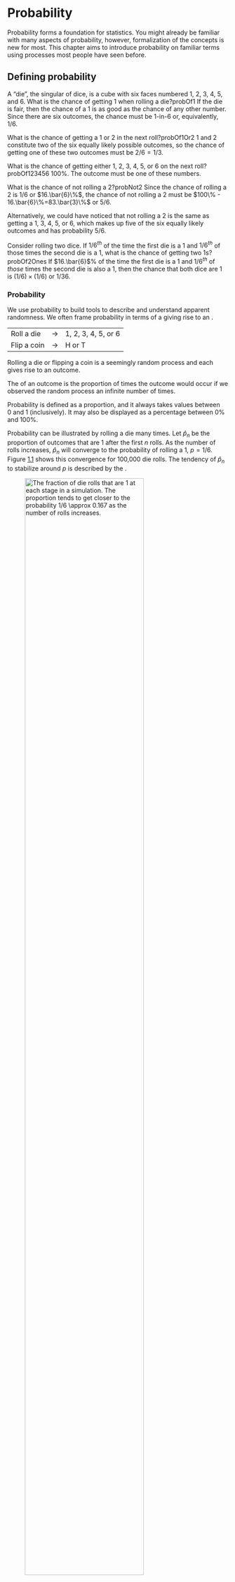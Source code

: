 Probability
===========

Probability forms a foundation for statistics. You might already be
familiar with many aspects of probability, however, formalization of the
concepts is new for most. This chapter aims to introduce probability on
familiar terms using processes most people have seen before.

Defining probability {#basicsOfProbability}
--------------------

A "die", the singular of dice, is a cube with six faces numbered 1, 2,
3, 4, 5, and 6. What is the chance of getting 1 when rolling a
die?[probOf1]{#probOf1 label="probOf1"} If the die is fair, then the
chance of a 1 is as good as the chance of any other number. Since there
are six outcomes, the chance must be 1-in-6 or, equivalently, $1/6$.

What is the chance of getting a 1 or 2 in the next
roll?[probOf1Or2]{#probOf1Or2 label="probOf1Or2"} 1 and 2 constitute
two of the six equally likely possible outcomes, so the chance of
getting one of these two outcomes must be $2/6 = 1/3$.

What is the chance of getting either 1, 2, 3, 4, 5, or 6 on the next
roll?[probOf123456]{#probOf123456 label="probOf123456"} 100%. The
outcome must be one of these numbers.

What is the chance of not rolling a 2?[probNot2]{#probNot2
label="probNot2"} Since the chance of rolling a 2 is $1/6$ or
$16.\bar{6}\%$, the chance of not rolling a 2 must be
$100\% - 16.\bar{6}\%=83.\bar{3}\%$ or $5/6$.

Alternatively, we could have noticed that not rolling a 2 is the same as
getting a 1, 3, 4, 5, or 6, which makes up five of the six equally
likely outcomes and has probability $5/6$.

Consider rolling two dice. If $1/6^{th}$ of the time the first die is a
1 and $1/6^{th}$ of those times the second die is a 1, what is the
chance of getting two 1s?[probOf2Ones]{#probOf2Ones
label="probOf2Ones"} If $16.\bar{6}$% of the time the first die is a 1
and $1/6^{th}$ of *those* times the second die is also a 1, then the
chance that both dice are 1 is $(1/6)\times (1/6)$ or $1/36$.

### Probability

We use probability to build tools to describe and understand apparent
randomness. We often frame probability in terms of a giving rise to an .

  ------------- --------------- ---------------------
  Roll a die    $\rightarrow$   1, 2, 3, 4, 5, or 6
  Flip a coin   $\rightarrow$   H or T
  ------------- --------------- ---------------------

Rolling a die or flipping a coin is a seemingly random process and each
gives rise to an outcome.

The of an outcome is the proportion of times the outcome would occur if
we observed the random process an infinite number of times.

Probability is defined as a proportion, and it always takes values
between 0 and 1 (inclusively). It may also be displayed as a percentage
between 0% and 100%.

Probability can be illustrated by rolling a die many times. Let
$\hat{p}_n$ be the proportion of outcomes that are 1 after the first $n$
rolls. As the number of rolls increases, $\hat{p}_n$ will converge to
the probability of rolling a 1, $p = 1/6$.
Figure [1.1](#dieProp){reference-type="ref" reference="dieProp"} shows
this convergence for 100,000 die rolls. The tendency of $\hat{p}_n$ to
stabilize around $p$ is described by the .

![The fraction of die rolls that are 1 at each stage in a simulation.
The proportion tends to get closer to the probability
$1/6 \approx 0.167$ as the number of rolls
increases.[]{label="dieProp"}](appendix-probability/figures/dieProp/dieProp){#dieProp
width="80%"}

As more observations are collected, the proportion $\hat{p}_n$ of
occurrences with a particular outcome converges to the probability $p$
of that outcome.

Occasionally the proportion will veer off from the probability and
appear to defy the Law of Large Numbers, as $\hat{p}_n$ does many times
in Figure [1.1](#dieProp){reference-type="ref" reference="dieProp"}.
However, these deviations become smaller as the number of rolls
increases.

Above we write $p$ as the probability of rolling a 1. We can also write
this probability as $$\begin{aligned}
P(\text{rolling a 1})\end{aligned}$$ As we become more comfortable with
this notation, we will abbreviate it further. For instance, if it is
clear that the process is "rolling a die", we could abbreviate
$P($rolling a 1$)$ as $P($1$)$.

[randomProcessExercise]{#randomProcessExercise
label="randomProcessExercise"} Random processes include rolling a die
and flipping a coin. (a) Think of another random process. (b) Describe
all the possible outcomes of that process. For instance, rolling a die
is a random process with potential outcomes 1, 2, \..., 6.[^1]

What we think of as random processes are not necessarily random, but
they may just be too difficult to understand exactly. The fourth example
in the footnote solution to Guided
Practice [randomProcessExercise](#randomProcessExercise){reference-type="ref"
reference="randomProcessExercise"} suggests a roommate's behavior is a
random process. However, even if a roommate's behavior is not truly
random, modeling her behavior as a random process can still be useful.

It can be helpful to model a process as random even if it is not truly
random.

### Disjoint or mutually exclusive outcomes

Two outcomes are called or if they cannot both happen. For instance, if
we roll a die, the outcomes 1 and 2 are disjoint since they cannot both
occur. On the other hand, the outcomes 1 and "rolling an odd number" are
not disjoint since both occur if the outcome of the roll is a 1. The
terms *disjoint* and *mutually exclusive* are equivalent and
interchangeable.

Calculating the probability of disjoint outcomes is easy. When rolling a
die, the outcomes 1 and 2 are disjoint, and we compute the probability
that one of these outcomes will occur by adding their separate
probabilities: $$\begin{aligned}
P(\text{1 or 2}) = P(\text{1})+P(\text{2}) = 1/6 + 1/6 = 1/3\end{aligned}$$
What about the probability of rolling a 1, 2, 3, 4, 5, or 6? Here again,
all of the outcomes are disjoint so we add the probabilities:
$$\begin{aligned}
&&P(\text{1 or 2 or 3 or 4 or 5 or 6}) \\
    &&\quad= P(\text{1})+P(\text{2})+P(\text{3})+P(\text{4})+P(\text{5})+P(\text{6}) \\
    &&\quad= 1/6 + 1/6 + 1/6 + 1/6 + 1/6 + 1/6 = 1.\end{aligned}$$ The
guarantees the accuracy of this approach when the outcomes are disjoint.

If $A_1$ and $A_2$ represent two disjoint outcomes, then the probability
that one of them occurs is given by $$\begin{aligned}
P(A_1\text{ or } A_2) = P(A_1) + P(A_2)\end{aligned}$$ If there are many
disjoint outcomes $A_1$, \..., $A_k$, then the probability that one of
these outcomes will occur is $$\begin{aligned}
P(A_1) + P(A_2) + \cdots + P(A_k)\end{aligned}$$

We are interested in the probability of rolling a 1, 4, or 5. (a)
Explain why the outcomes 1, 4, and 5 are disjoint. (b) Apply the
Addition Rule for disjoint outcomes to determine $P($1 or 4 or 5$)$.[^2]

In the data set in
Chapter [introductionToData](#introductionToData){reference-type="ref"
reference="introductionToData"}, the variable described whether no
number (labeled none), only one or more small numbers (small), or
whether at least one big number appeared in an email (big). Of the 3,921
emails, 549 had no numbers, 2,827 had only one or more small numbers,
and 545 had at least one big number. (a) Are the outcomes none, small,
and big disjoint? (b) Determine the proportion of emails with value
small and big separately. (c) Use the Addition Rule for disjoint
outcomes to compute the probability a randomly selected email from the
data set has a number in it, small or big.[^3]

Statisticians rarely work with individual outcomes and instead consider
or of outcomes. Let $A$ represent the event where a die roll results in
1 or 2 and $B$ represent the event that the die roll is a 4 or a 6. We
write $A$ as the set of outcomes $\{$1, 2$\}$ and $B=\{$4, 6$\}$. These
sets are commonly called . Because $A$ and $B$ have no elements in
common, they are disjoint events. $A$ and $B$ are represented in
Figure [1.2](#disjointSets){reference-type="ref"
reference="disjointSets"}.

![Three events, $A$, $B$, and $D$, consist of outcomes from rolling a
die. $A$ and $B$ are disjoint since they do not have any outcomes in
common.[]{label="disjointSets"}](appendix-probability/figures/disjointSets/disjointSets){#disjointSets
height="0.7in"}

The Addition Rule applies to both disjoint outcomes and disjoint events.
The probability that one of the disjoint events $A$ or $B$ occurs is the
sum of the separate probabilities: $$\begin{aligned}
P(A\text{ or }B) = P(A) + P(B) = 1/3 + 1/3 = 2/3\end{aligned}$$

\(a\) Verify the probability of event $A$, $P(A)$, is $1/3$ using the
Addition Rule. (b) Do the same for event $B$.[^4]

[exerExaminingDisjointSetsABD]{#exerExaminingDisjointSetsABD
label="exerExaminingDisjointSetsABD"} (a) Using
Figure [1.2](#disjointSets){reference-type="ref"
reference="disjointSets"} as a reference, what outcomes are represented
by event $D$? (b) Are events $B$ and $D$ disjoint? (c) Are events $A$
and $D$ disjoint?[^5]

In Guided
Practice [exerExaminingDisjointSetsABD](#exerExaminingDisjointSetsABD){reference-type="ref"
reference="exerExaminingDisjointSetsABD"}, you confirmed $B$ and $D$
from Figure [1.2](#disjointSets){reference-type="ref"
reference="disjointSets"} are disjoint. Compute the probability that
either event $B$ or event $D$ occurs.[^6]

### Probabilities when events are not disjoint

Let's consider calculations for two events that are not disjoint in the
context of a , represented in
Table [deckOfCards](#deckOfCards){reference-type="ref"
reference="deckOfCards"}. If you are unfamiliar with the cards in a
regular deck, please see the footnote.[^7]

  ----------------- ----------------- ----------------- ----------------- ----------------- ----------------- ----------------- ----------------- ------------------ ----------------- ----------------- ----------------- -----------------
  2$\clubsuit$      3$\clubsuit$      4$\clubsuit$      5$\clubsuit$      6$\clubsuit$      7$\clubsuit$      8$\clubsuit$      9$\clubsuit$      10$\clubsuit$      J$\clubsuit$      Q$\clubsuit$      K$\clubsuit$      A$\clubsuit$
  2$\diamondsuit$   3$\diamondsuit$   4$\diamondsuit$   5$\diamondsuit$   6$\diamondsuit$   7$\diamondsuit$   8$\diamondsuit$   9$\diamondsuit$   10$\diamondsuit$   J$\diamondsuit$   Q$\diamondsuit$   K$\diamondsuit$   A$\diamondsuit$
  2$\heartsuit$     3$\heartsuit$     4$\heartsuit$     5$\heartsuit$     6$\heartsuit$     7$\heartsuit$     8$\heartsuit$     9$\heartsuit$     10$\heartsuit$     J$\heartsuit$     Q$\heartsuit$     K$\heartsuit$     A$\heartsuit$
  2$\spadesuit$     3$\spadesuit$     4$\spadesuit$     5$\spadesuit$     6$\spadesuit$     7$\spadesuit$     8$\spadesuit$     9$\spadesuit$     10$\spadesuit$     J$\spadesuit$     Q$\spadesuit$     K$\spadesuit$     A$\spadesuit$
  ----------------- ----------------- ----------------- ----------------- ----------------- ----------------- ----------------- ----------------- ------------------ ----------------- ----------------- ----------------- -----------------

  : Representations of the 52 unique cards in a
  deck.[]{label="deckOfCards"}

\(a\) What is the probability that a randomly selected card is a
diamond? (b) What is the probability that a randomly selected card is a
face card?[^8]

are useful when outcomes can be categorized as "in" or "out" for two or
three variables, attributes, or random processes. The Venn diagram in
Figure [1.3](#venn){reference-type="ref" reference="venn"} uses a circle
to represent diamonds and another to represent face cards. If a card is
both a diamond and a face card, it falls into the intersection of the
circles. If it is a diamond but not a face card, it will be in part of
the left circle that is not in the right circle (and so on). The total
number of cards that are diamonds is given by the total number of cards
in the diamonds circle: $10+3=13$. The probabilities are also shown
(e.g. $10/52 = 0.1923$).

![A Venn diagram for diamonds and face
cards.[]{label="venn"}](appendix-probability/figures/venn/venn){#venn
height="1.4in"}

Using the Venn diagram, verify $P($face card$) = 12/52=3/13$.[^9]

Let $A$ represent the event that a randomly selected card is a diamond
and $B$ represent the event that it is a face card. How do we compute
$P(A$ or $B)$? Events $A$ and $B$ are not disjoint -- the cards
$J\diamondsuit$, $Q\diamondsuit$, and $K\diamondsuit$ fall into both
categories -- so we cannot use the Addition Rule for disjoint events.
Instead we use the Venn diagram. We start by adding the probabilities of
the two events: $$\begin{aligned}
P(A) + P(B) = P({\color{redcards}\diamondsuit}) + P(\text{face card}) = 12/52 + 13/52
\label{overCountFaceDiamond}\end{aligned}$$ However, the three cards
that are in both events were counted twice, once in each probability. We
must correct this double counting: $$\begin{aligned}
P(A\text{ or } B) &=&P(\text{face card or }{\color{redcards}\diamondsuit})  \notag \\
 &=& P(\text{face card}) + P({\color{redcards}\diamondsuit}) - P(\text{face card and }{\color{redcards}\diamondsuit}) \label{diamondFace} \\
 &=& 12/52 + 13/52 - 3/52 \notag \\
 &=& 22/52 = 11/26 \notag\end{aligned}$$
Equation ([diamondFace](#diamondFace){reference-type="ref"
reference="diamondFace"}) is an example of the .

If $A$ and $B$ are any two events, disjoint or not, then the probability
that at least one of them will occur is $$\begin{aligned}
P(A\text{ or }B) = P(A) + P(B) - P(A\text{ and }B)
\label{generalAdditionRule}\end{aligned}$$ where $P(A$ and $B)$ is the
probability that both events occur.

When we write "or" in statistics, we mean "and/or" unless we explicitly
state otherwise. Thus, $A$ or $B$ occurs means $A$, $B$, or both $A$ and
$B$ occur.

\(a\) If $A$ and $B$ are disjoint, describe why this implies $P(A$ and
$B) = 0$. (b) Using part (a), verify that the General Addition Rule
simplifies to the simpler Addition Rule for disjoint events if $A$ and
$B$ are disjoint.[^10]

[emailSpamNumberVennExer]{#emailSpamNumberVennExer
label="emailSpamNumberVennExer"} In the data set with 3,921 emails, 367
were spam, 2,827 contained some small numbers but no big numbers, and
168 had both characteristics. Create a Venn diagram for this setup.[^11]

\(a\) Use your Venn diagram from Guided
Practice [emailSpamNumberVennExer](#emailSpamNumberVennExer){reference-type="ref"
reference="emailSpamNumberVennExer"} to determine the probability a
randomly drawn email from the data set is spam and had small numbers
(but not big numbers). (b) What is the probability that the email had
either of these attributes?[^12]

### Probability distributions

A is a table of all disjoint outcomes and their associated
probabilities. Table [diceProb](#diceProb){reference-type="ref"
reference="diceProb"} shows the probability distribution for the sum of
two dice.

  ------------- ---------------- ---------------- ---------------- ---------------- ---------------- ---------------- ---------------- ---------------- ---------------- ---------------- ----------------
                                                                                                                                                                                          
  Dice sum             2                3                4                5                6                7                8                9                10               11               12
  Probability    $\frac{1}{36}$   $\frac{2}{36}$   $\frac{3}{36}$   $\frac{4}{36}$   $\frac{5}{36}$   $\frac{6}{36}$   $\frac{5}{36}$   $\frac{4}{36}$   $\frac{3}{36}$   $\frac{2}{36}$   $\frac{1}{36}$
  ------------- ---------------- ---------------- ---------------- ---------------- ---------------- ---------------- ---------------- ---------------- ---------------- ---------------- ----------------

  : Probability distribution for the sum of two
  dice.[]{label="diceProb"}

A probability distribution is a list of the possible outcomes with
corresponding probabilities that satisfies three rules:

1.  The outcomes listed must be disjoint.

2.  Each probability must be between 0 and 1.

3.  The probabilities must total 1.

[usHouseholdIncomeDistsExercise]{#usHouseholdIncomeDistsExercise
label="usHouseholdIncomeDistsExercise"}
Table [usHouseholdIncomeDists](#usHouseholdIncomeDists){reference-type="ref"
reference="usHouseholdIncomeDists"} suggests three distributions for
household income in the United States. Only one is correct. Which one
must it be? What is wrong with the other two?[^13]

    Income range (\$1000s)   0-25   25-50   50-100   100+
  ------------------------ ------ ------- -------- ------
                     \(a\)   0.18    0.39     0.33   0.16
                     \(b\)   0.38   -0.27     0.52   0.37
                     \(c\)   0.28    0.27     0.29   0.16

  : Proposed distributions of US household incomes (Guided
  Practice [usHouseholdIncomeDistsExercise](#usHouseholdIncomeDistsExercise){reference-type="ref"
  reference="usHouseholdIncomeDistsExercise"}).[]{label="usHouseholdIncomeDists"}

Chapter [introductionToData](#introductionToData){reference-type="ref"
reference="introductionToData"} emphasized the importance of plotting
data to provide quick summaries. Probability distributions can also be
summarized in a bar plot. For instance, the distribution of US household
incomes is shown in
Figure [1.4](#usHouseholdIncomeDistBar){reference-type="ref"
reference="usHouseholdIncomeDistBar"} as a bar plot.[^14] The
probability distribution for the sum of two dice is shown in
Table [diceProb](#diceProb){reference-type="ref"
reference="diceProb"} and plotted in
Figure [1.5](#diceSumDist){reference-type="ref"
reference="diceSumDist"}.

![The probability distribution of US household
income.[]{label="usHouseholdIncomeDistBar"}](appendix-probability/figures/usHouseholdIncomeDistBar/usHouseholdIncomeDistBar){#usHouseholdIncomeDistBar
width="68%"}

![The probability distribution of the sum of two
dice.[]{label="diceSumDist"}](appendix-probability/figures/diceSumDist/diceSumDist){#diceSumDist
width="73%"}

In these bar plots, the bar heights represent the probabilities of
outcomes. If the outcomes are numerical and discrete, it is usually
(visually) convenient to make a bar plot that resembles a histogram, as
in the case of the sum of two dice. Another example of plotting the bars
at their respective locations is shown in
Figure [1.11](#bookCostDist){reference-type="ref"
reference="bookCostDist"} on page .

### Complement of an event

Rolling a die produces a value in the set $\{$1, 2, 3, 4, 5, 6$\}$. This
set of all possible outcomes is called the ($S$) for rolling a die. We
often use the sample space to examine the scenario where an event does
not occur.

Let $D=\{$2, 3$\}$ represent the event that the outcome of a die roll is
2 or 3. Then the of $D$ represents all outcomes in our sample space that
are not in $D$, which is denoted by $D^c = \{$1, 4, 5, 6$\}$. That is,
$D^c$ is the set of all possible outcomes not already included in $D$.
Figure [1.6](#complementOfD){reference-type="ref"
reference="complementOfD"} shows the relationship between $D$, $D^c$,
and the sample space $S$.

![Event $D=\{$2, 3$\}$ and its complement, $D^c = \{$1, 4, 5, 6$\}$.
$S$ represents the sample space, which is the set of all possible
events.[]{label="complementOfD"}](appendix-probability/figures/complementOfD/complementOfD){#complementOfD
width="40%"}

\(a\) Compute $P(D^c) = P($rolling a 1, 4, 5, or 6$)$. (b) What is
$P(D) + P(D^c)$?[^15]

Events $A=\{$1, 2$\}$ and $B=\{$4, 6$\}$ are shown in
Figure [1.2](#disjointSets){reference-type="ref"
reference="disjointSets"} on page . (a) Write out what $A^c$ and $B^c$
represent. (b) Compute $P(A^c)$ and $P(B^c)$. (c) Compute $P(A)+P(A^c)$
and $P(B)+P(B^c)$.[^16]

A complement of an event $A$ is constructed to have two very important
properties: (i) every possible outcome not in $A$ is in $A^c$, and (ii)
$A$ and $A^c$ are disjoint. Property (i) implies $$\begin{aligned}
P(A\text{ or }A^c) = 1
\label{complementSumTo1}\end{aligned}$$ That is, if the outcome is not
in $A$, it must be represented in $A^c$. We use the Addition Rule for
disjoint events to apply Property (ii): $$\begin{aligned}
P(A\text{ or }A^c) = P(A) + P(A^c)
\label{complementDisjointEquation}\end{aligned}$$ Combining
Equations ([complementSumTo1](#complementSumTo1){reference-type="ref"
reference="complementSumTo1"})
and ([complementDisjointEquation](#complementDisjointEquation){reference-type="ref"
reference="complementDisjointEquation"}) yields a very useful
relationship between the probability of an event and its complement.

The complement of event $A$ is denoted $A^c$, and $A^c$ represents all
outcomes not in $A$. $A$ and $A^c$ are mathematically related:
$$\begin{aligned}
\label{complement}
P(A) + P(A^c) = 1, \quad\text{i.e.}\quad P(A) = 1-P(A^c)\end{aligned}$$

In simple examples, computing $A$ or $A^c$ is feasible in a few steps.
However, using the complement can save a lot of time as problems grow in
complexity.

Let $A$ represent the event where we roll two dice and their total is
less than 12. (a) What does the event $A^c$ represent? (b) Determine
$P(A^c)$ from Table [diceProb](#diceProb){reference-type="ref"
reference="diceProb"} on page . (c) Determine $P(A)$.[^17]

Consider again the probabilities from
Table [diceProb](#diceProb){reference-type="ref"
reference="diceProb"} and rolling two dice. Find the following
probabilities: (a) The sum of the dice is *not* 6. (b) The sum is at
least 4, i.e. $\{$4, 5, \..., 12$\}$. (c) The sum is no more than 10.
That is, determine the probability of the event $D=\{$2, 3, \...,
10$\}$.[^18]

### Independence {#probabilityIndependence}

Just as variables and observations can be independent, random processes
can be independent, too. Two processes are if knowing the outcome of one
provides no useful information about the outcome of the other. For
instance, flipping a coin and rolling a die are two independent
processes -- knowing the coin was heads does not help determine the
outcome of a die roll. On the other hand, stock prices usually move up
or down together, so they are not independent.

Example [probOf2Ones](#probOf2Ones){reference-type="ref"
reference="probOf2Ones"} provides a basic example of two independent
processes: rolling two dice. We want to determine the probability that
both will be 1. Suppose one of the dice is red and the other white. If
the outcome of the red die is a 1, it provides no information about the
outcome of the white die. We first encountered this same question in
Example [probOf2Ones](#probOf2Ones){reference-type="ref"
reference="probOf2Ones"} (page ), where we calculated the probability
using the following reasoning: $1/6^{th}$ of the time the red die is a
1, and $1/6^{th}$ of *those* times the white die will also be 1. This is
illustrated in Figure [1.7](#indepForRollingTwo1s){reference-type="ref"
reference="indepForRollingTwo1s"}. Because the rolls are independent,
the probabilities of the corresponding outcomes can be multiplied to get
the final answer: $(1/6)\times(1/6)=1/36$. This can be generalized to
many independent processes.

![$1/6^{th}$ of the time, the first roll is a 1. Then $1/6^{th}$ of
*those* times, the second roll will also be a
1.[]{label="indepForRollingTwo1s"}](appendix-probability/figures/indepForRollingTwo1s/indepForRollingTwo1s){#indepForRollingTwo1s
width="65%"}

What if there was also a blue die independent of the other two? What is
the probability of rolling the three dice and getting all
1s?[threeDice]{#threeDice label="threeDice"} The same logic applies
from Example [probOf2Ones](#probOf2Ones){reference-type="ref"
reference="probOf2Ones"}. If $1/36^{th}$ of the time the white and red
dice are both 1, then $1/6^{th}$ of *those* times the blue die will also
be 1, so multiply: $$\begin{aligned}
P(white=\text{\small1 and } red=\text{\small1 and } blue=\text{\small1})
    &= P(white=\text{\small1})\times P(red=\text{\small1})\times P(blue=\text{\small1}) \\
    &= (1/6)\times (1/6)\times (1/6)
    = 1/216\end{aligned}$$

Examples [probOf2Ones](#probOf2Ones){reference-type="ref"
reference="probOf2Ones"}
and [threeDice](#threeDice){reference-type="ref"
reference="threeDice"} illustrate what is called the Multiplication Rule
for independent processes.

If $A$ and $B$ represent events from two different and independent
processes, then the probability that both $A$ and $B$ occur can be
calculated as the product of their separate probabilities:
$$\begin{aligned}
\label{eqForIndependentEvents}
P(A \text{ and }B) = P(A) \times  P(B)\end{aligned}$$ Similarly, if
there are $k$ events $A_1$, \..., $A_k$ from $k$ independent processes,
then the probability they all occur is $$\begin{aligned}
P(A_1) \times  P(A_2)\times  \cdots \times  P(A_k)\end{aligned}$$

[ex2Handedness]{#ex2Handedness label="ex2Handedness"} About 9% of
people are left-handed. Suppose 2 people are selected at random from the
U.S. population. Because the sample size of 2 is very small relative to
the population, it is reasonable to assume these two people are
independent. (a) What is the probability that both are left-handed?
(b) What is the probability that both are right-handed?[^19]

[ex5Handedness]{#ex5Handedness label="ex5Handedness"} Suppose 5
people are selected at random.[^20]

1.  What is the probability that all are right-handed?

2.  What is the probability that all are left-handed?

3.  What is the probability that not all of the people are right-handed?

Suppose the variables and are independent, i.e. knowing someone's
provides no useful information about their and vice-versa. Then we can
compute whether a randomly selected person is right-handed and
female[^21] using the Multiplication Rule: $$\begin{aligned}
P(\text{right-handed and female}) &=& P(\text{right-handed}) \times  P(\text{female}) \\
&=& 0.91 \times  0.50 = 0.455\end{aligned}$$

Three people are selected at random.[^22]

1.  What is the probability that the first person is male and
    right-handed?

2.  What is the probability that the first two people are male and
    right-handed?.

3.  What is the probability that the third person is female and
    left-handed?

4.  What is the probability that the first two people are male and
    right-handed and the third person is female and left-handed?

Sometimes we wonder if one outcome provides useful information about
another outcome. The question we are asking is, are the occurrences of
the two events independent? We say that two events $A$ and $B$ are
independent if they satisfy
Equation [eqForIndependentEvents](#eqForIndependentEvents){reference-type="eqref"
reference="eqForIndependentEvents"}.

If we shuffle up a deck of cards and draw one, is the event that the
card is a heart independent of the event that the card is an ace? The
probability the card is a heart is $1/4$ and the probability that it is
an ace is $1/13$. The probability the card is the ace of hearts is
$1/52$. We check whether
Equation [eqForIndependentEvents](#eqForIndependentEvents){reference-type="ref"
reference="eqForIndependentEvents"} is satisfied: $$\begin{aligned}
P({\color{redcards}\heartsuit})\times P(\text{ace}) = \frac{1}{4}\times \frac{1}{13} = \frac{1}{52} 
                    = P({\color{redcards}\heartsuit}\text{ and ace})\end{aligned}$$
Because the equation holds, the event that the card is a heart and the
event that the card is an ace are independent events.

Conditional probability {#conditionalProbabilitySection}
-----------------------

Are students more likely to use marijuana when their parents used drugs?
The data set contains a sample of 445 cases with two variables, and ,
and is summarized in
Table [contTableOfParStDrugUse](#contTableOfParStDrugUse){reference-type="ref"
reference="contTableOfParStDrugUse"}.[^23] The variable is either uses
or not, where a student is labeled as if she has recently used
marijuana. The variable takes the value used if at least one of the
parents used drugs, including alcohol.

  --------- ------- ------ ----- ------- -- --
                                            
                      used   not   Total    
            uses       125    94     219    
  \[0pt\]   not         85   141     226    
            Total      210   235     445    
  --------- ------- ------ ----- ------- -- --

  : Contingency table summarizing the data
  set.[]{label="contTableOfParStDrugUse"}

![A Venn diagram using boxes for the data
set.[]{label="drugUseVenn"}](appendix-probability/figures/drugUseVenn/drugUseVenn){#drugUseVenn
width="65%"}

If at least one parent used drugs, what is the chance their child ()
uses? We will estimate this probability using the data. Of the 210 cases
in this data set where = used, 125 represent cases where = uses:
$$\begin{aligned}
P(\text{\var{student} = uses given \var{parents} = used}) = \frac{125}{210} = 0.60\end{aligned}$$

A student is randomly selected from the study and she does not use
drugs. What is the probability that at least one of her parents
used?[drugUseProbOfParentsGivenStudents]{#drugUseProbOfParentsGivenStudents
label="drugUseProbOfParentsGivenStudents"} If the student does not use
drugs, then she is one of the 226 students in the second row. Of these
226 students, 85 had at least one parent who used drugs:
$$\begin{aligned}
P(\text{\var{parents} = used given \var{student} = not}) = \frac{85}{226} = 0.376\end{aligned}$$

### Marginal and joint probabilities {#marginalAndJointProbabilities}

Table [drugUseProbTable](#drugUseProbTable){reference-type="ref"
reference="drugUseProbTable"} includes row and column totals for each
variable separately in the data set. These totals represent for the
sample, which are the probabilities based on a single variable without
conditioning on any other variables. For instance, a probability based
solely on the variable is a marginal probability: $$\begin{aligned}
P(\text{\var{student} = uses}) = \frac{219}{445} = 0.492\end{aligned}$$
A probability of outcomes for two or more variables or processes is
called a : $$\begin{aligned}
P(\text{\var{student} = uses and \var{parents} = not}) = \frac{94}{445} = 0.21\end{aligned}$$
It is common to substitute a comma for "and" in a joint probability,
although either is acceptable.

             : used   : not   Total
  -------- -------- ------- -------
  : uses       0.28    0.21    0.49
  : not        0.19    0.32    0.51
  Total        0.47    0.53    1.00

  : Probability table summarizing parental and student drug
  use.[]{label="drugUseProbTable"}

If a probability is based on a single variable, it is a *marginal
probability*. The probability of outcomes for two or more variables or
processes is called a *joint probability*.

We use to summarize joint probabilities for the sample. These
proportions are computed by dividing each count in
Table [contTableOfParStDrugUse](#contTableOfParStDrugUse){reference-type="ref"
reference="contTableOfParStDrugUse"} by 445 to obtain the proportions in
Table [drugUseProbTable](#drugUseProbTable){reference-type="ref"
reference="drugUseProbTable"}. The joint probability distribution of the
and variables is shown in
Table [drugUseDistribution](#drugUseDistribution){reference-type="ref"
reference="drugUseDistribution"}.

  Joint outcome     Probability
  ---------------- -------------
  = used, = uses       0.28
  = used, = not        0.19
  = not, = uses        0.21
  = not, = not         0.32
  Total                1.00

  : A joint probability distribution for the data
  set.[]{label="drugUseDistribution"}

Verify
Table [drugUseDistribution](#drugUseDistribution){reference-type="ref"
reference="drugUseDistribution"} represents a probability distribution:
events are disjoint, all probabilities are non-negative, and the
probabilities sum to 1.[^24]

We can compute marginal probabilities using joint probabilities in
simple cases. For example, the probability a random student from the
study uses drugs is found by summing the outcomes from
Table [drugUseDistribution](#drugUseDistribution){reference-type="ref"
reference="drugUseDistribution"} where = uses: $$\begin{aligned}
&&P(\text{\underline{\color{black}\var{student} = uses}}) \\
&& \quad =  P(\text{\var{parents} = used, \underline{\color{black}\var{student} = uses}}) + \\
&& \quad \quad \quad \quad P(\text{\var{parents} = not, \underline{\color{black}\var{student} = uses}}) \\
&& \quad = 0.28 + 0.21 = 0.49\end{aligned}$$

### Defining conditional probability

There is some connection between drug use of parents and of the student:
drug use of one is associated with drug use of the other.[^25] In this
section, we discuss how to use information about associations between
two variables to improve probability estimation.

The probability that a random student from the study uses drugs is 0.49.
Could we update this probability if we knew that this student's parents
used drugs? Absolutely. To do so, we limit our view to only those 210
cases where parents used drugs and look at the fraction where the
student uses drugs: $$\begin{aligned}
P(\text{\var{student} = uses given \var{parents} = used}) = \frac{125}{210} = 0.60\end{aligned}$$
We call this a because we computed the probability under a condition: =
used. There are two parts to a conditional probability, and the . It is
useful to think of the condition as information we know to be true, and
this information usually can be described as a known outcome or event.

We separate the text inside our probability notation into the outcome of
interest and the condition: $$\begin{aligned}
&& P(\text{\var{student} = uses given \var{parents} = used}) \notag \\
&& = P(\text{\var{student} = uses } | \text{ \var{parents} = used}) = \frac{125}{210} = 0.60
\label{probStudentUsedIfParentsUsedInFormalNotation}\end{aligned}$$ The
vertical bar "$|$" is read as *given*.

In
Equation ([probStudentUsedIfParentsUsedInFormalNotation](#probStudentUsedIfParentsUsedInFormalNotation){reference-type="ref"
reference="probStudentUsedIfParentsUsedInFormalNotation"}), we computed
the probability a student uses based on the condition that at least one
parent used as a fraction: $$\begin{aligned}
&& P(\text{\var{student} = uses } | \text{ \var{parents} = used}) \notag \\
&&\quad = \frac{\text{\# times \var{student} = uses and \var{parents} = used}}{\text{\# times \var{parents} = used}} \label{ratioOfBothToRatioOfConditionalForParentsAndStudent} \\
&&\quad = \frac{125}{210} = 0.60 \notag\end{aligned}$$ We considered
only those cases that met the condition, = used, and then we computed
the ratio of those cases that satisfied our outcome of interest, the
student uses.

Counts are not always available for data, and instead only marginal and
joint probabilities may be provided. For example, disease rates are
commonly listed in percentages rather than in a count format. We would
like to be able to compute conditional probabilities even when no counts
are available, and we use
Equation ([ratioOfBothToRatioOfConditionalForParentsAndStudent](#ratioOfBothToRatioOfConditionalForParentsAndStudent){reference-type="ref"
reference="ratioOfBothToRatioOfConditionalForParentsAndStudent"}) as an
example demonstrating this technique.

We considered only those cases that satisfied the condition, = used. Of
these cases, the conditional probability was the fraction who
represented the outcome of interest, = uses. Suppose we were provided
only the information in
Table [drugUseProbTable](#drugUseProbTable){reference-type="ref+page"
reference="drugUseProbTable"}, i.e. only probability data. Then if we
took a sample of 1000 people, we would anticipate about 47% or
$0.47\times 1000 = 470$ would meet our information criterion. Similarly,
we would expect about 28% or $0.28\times 1000 = 280$ to meet both the
information criterion and represent our outcome of interest. Thus, the
conditional probability could be computed: $$\begin{aligned}
P(\text{\var{student} = uses } | \text{ \var{parents} = used})
    &= \frac{\text{\# (\var{student} = uses and \var{parents} = used)}}{\text{\# (\var{parents} = used)}} \notag \\
    &= \frac{280}{470} = \frac{0.28}{0.47} = 0.60
\label{stUserPUsedHypSampSize}\end{aligned}$$ In
Equation ([stUserPUsedHypSampSize](#stUserPUsedHypSampSize){reference-type="ref"
reference="stUserPUsedHypSampSize"}), we examine exactly the fraction of
two probabilities, 0.28 and 0.47, which we can write as
$$\begin{aligned}
P(\var{student} = uses\ \text{and}\ \var{parents} = used)
    \quad\text{and}\quad
    P(\var{parents} = used).\end{aligned}$$ The fraction of these
probabilities represents our general formula for conditional
probability.

The conditional probability of the outcome of interest $A$ given
condition $B$ is computed as the following: $$\begin{aligned}
P(A | B) = \frac{P(A\text{ and }B)}{P(B)}
\label{condProbEq}\end{aligned}$$

[drugUseProbOfParentsEqualNotGivenStudents]{#drugUseProbOfParentsEqualNotGivenStudents
label="drugUseProbOfParentsEqualNotGivenStudents"} (a) Write out the
following statement in conditional probability notation: "*The
probability a random case has = not if it is known that = not*". Notice
that the condition is now based on the student, not the parent.
(b) Determine the probability from part (a).
Table [drugUseProbTable](#drugUseProbTable){reference-type="ref+page"
reference="drugUseProbTable"} may be helpful.[^26]

[whyCondProbSumTo1]{#whyCondProbSumTo1 label="whyCondProbSumTo1"}
(a) Determine the probability that one of the parents had used drugs if
it is known the student does not use drugs. (b) Using the answers from
part (a) and Guided
Practice [drugUseProbOfParentsEqualNotGivenStudents](#drugUseProbOfParentsEqualNotGivenStudents){reference-type="ref"
reference="drugUseProbOfParentsEqualNotGivenStudents"}(b), compute
$$\begin{aligned}
P(\text{\var{parents} = used}|\text{\var{student} = not})
    + P(\text{\var{parents} = not}|\text{\var{student} = not})\end{aligned}$$
(c) Provide an intuitive argument to explain why the sum in (b) is
1.[^27]

The data indicate that drug use of parents and children are associated.
Does this mean the drug use of parents causes the drug use of the
students?[^28]

### Smallpox in Boston, 1721

The data set provides a sample of 6,224 individuals from the year 1721
who were exposed to smallpox in Boston.[^29] Doctors at the time
believed that inoculation, which involves exposing a person to the
disease in a controlled form, could reduce the likelihood of death.

Each case represents one person with two variables: and . The variable
takes two levels: yes or no, indicating whether the person was
inoculated or not. The variable has outcomes lived or died. These data
are summarized in
Tables [smallpoxContingencyTable](#smallpoxContingencyTable){reference-type="ref"
reference="smallpoxContingencyTable"}
and [smallpoxProbabilityTable](#smallpoxProbabilityTable){reference-type="ref"
reference="smallpoxProbabilityTable"}.

  --------- ------- ----- ------ -------
                                 
                      yes     no   Total
            lived     238   5136    5374
  \[0pt\]   died        6    844     850
            Total     244   5980    6224
  --------- ------- ----- ------ -------

  : Contingency table for the data
  set.[]{label="smallpoxContingencyTable"}

  --------- ------- -------- -------- --------
                                      
                         yes       no    Total
            lived     0.0382   0.8252   0.8634
  \[0pt\]   died      0.0010   0.1356   0.1366
            Total     0.0392   0.9608   1.0000
  --------- ------- -------- -------- --------

  : Table proportions for the data, computed by dividing each count by
  the table total, 6224.[]{label="smallpoxProbabilityTable"}

[probDiedIfNotInoculated]{#probDiedIfNotInoculated
label="probDiedIfNotInoculated"} Write out, in formal notation, the
probability a randomly selected person who was not inoculated died from
smallpox, and find this probability.[^30]

Determine the probability that an inoculated person died from smallpox.
How does this result compare with the result of Guided
Practice [probDiedIfNotInoculated](#probDiedIfNotInoculated){reference-type="ref"
reference="probDiedIfNotInoculated"}?[^31]

[SmallpoxInoculationObsExpExercise]{#SmallpoxInoculationObsExpExercise
label="SmallpoxInoculationObsExpExercise"} The people of Boston
self-selected whether or not to be inoculated. (a) Is this study
observational or was this an experiment? (b) Can we infer any causal
connection using these data? (c) What are some potential confounding
variables that might influence whether someone lived or died and also
affect whether that person was inoculated?[^32]

### General multiplication rule

Section [1.1.6](#probabilityIndependence){reference-type="ref"
reference="probabilityIndependence"} introduced the Multiplication Rule
for independent processes. Here we provide the for events that might not
be independent.

If $A$ and $B$ represent two outcomes or events, then $$\begin{aligned}
P(A\text{ and }B) = P(A | B)\times P(B)\end{aligned}$$

It is useful to think of $A$ as the outcome of interest and $B$ as the
condition.

This General Multiplication Rule is simply a rearrangement of the
definition for conditional probability in
Equation ([condProbEq](#condProbEq){reference-type="ref"
reference="condProbEq"}) on page .

Consider the data set. Suppose we are given only two pieces of
information: 96.08% of residents were not inoculated, and 85.88% of the
residents who were not inoculated ended up surviving. How could we
compute the probability that a resident was not inoculated and lived? We
will compute our answer using the General Multiplication Rule and then
verify it using
Table [smallpoxProbabilityTable](#smallpoxProbabilityTable){reference-type="ref"
reference="smallpoxProbabilityTable"}. We want to determine
$$\begin{aligned}
P(\text{\var{result} = lived and \var{inoculated} = no})\end{aligned}$$
and we are given that $$\begin{aligned}
P(\text{\var{result} = lived }|\text{ \var{inoculated} = no})=0.8588 \\
P(\text{\var{inoculated} = no})=0.9608\end{aligned}$$ Among the 96.08%
of people who were not inoculated, 85.88% survived: $$\begin{aligned}
P(\text{\var{result} = lived and \var{inoculated} = no}) = 0.8588\times 0.9608 = 0.8251\end{aligned}$$
This is equivalent to the General Multiplication Rule. We can confirm
this probability in
Table [smallpoxProbabilityTable](#smallpoxProbabilityTable){reference-type="ref"
reference="smallpoxProbabilityTable"} at the intersection of no and
lived (with a small rounding error).

Use $P($ = yes$) = 0.0392$ and $P($ = lived $|$ = yes$) = 0.9754$ to
determine the probability that a person was both inoculated and
lived.[^33]

If 97.45% of the people who were inoculated lived, what proportion of
inoculated people must have died?[^34]

Let $A_1$, \..., $A_k$ represent all the disjoint outcomes for a
variable or process. Then if $B$ is an event, possibly for another
variable or process, we have: $$\begin{aligned}
P(A_1|B)+\cdots+P(A_k|B) = 1\end{aligned}$$

The rule for complements also holds when an event and its complement are
conditioned on the same information: $$\begin{aligned}
P(A | B) = 1 - P(A^c | B)\end{aligned}$$

Based on the probabilities computed above, does it appear that
inoculation is effective at reducing the risk of death from
smallpox?[^35]

### Independence considerations in conditional probability

If two processes are independent, then knowing the outcome of one should
provide no information about the other. We can show this is
mathematically true using conditional probabilities.

[condProbOfRollingA1AfterOne1]{#condProbOfRollingA1AfterOne1
label="condProbOfRollingA1AfterOne1"} Let $X$ and $Y$ represent the
outcomes of rolling two dice. (a) What is the probability that the first
die, $X$, is 1? (b) What is the probability that both $X$ and $Y$ are 1?
(c) Use the formula for conditional probability to compute $P(Y =$ 1
$| X =$ 1$)$. (d) What is $P(Y=1)$? Is this different from the answer
from part (c)? Explain.[^36]

We can show in Guided
Practice [condProbOfRollingA1AfterOne1](#condProbOfRollingA1AfterOne1){reference-type="ref"
reference="condProbOfRollingA1AfterOne1"}(c) that the conditioning
information has no influence by using the Multiplication Rule for
independence processes: $$\begin{aligned}
P(Y=\text{1}|X=\text{1})
    &=& \frac{P(Y=\text{1 and }X=\text{1})}{P(X=\text{1})} \\
    &=& \frac{P(Y=\text{1})\times \color{oiGB}P(X=\text{1})}{\color{oiGB}P(X=\text{1})} \\
    &=& P(Y=\text{1}) \\\end{aligned}$$

Ron is watching a roulette table in a casino and notices that the last
five outcomes were black. He figures that the chances of getting black
six times in a row is very small (about $1/64$) and puts his paycheck on
red. What is wrong with his reasoning?[^37]

### Tree diagrams

are a tool to organize outcomes and probabilities around the structure
of the data. They are most useful when two or more processes occur in a
sequence and each process is conditioned on its predecessors.

The data fit this description. We see the population as split by : yes
and no. Following this split, survival rates were observed for each
group. This structure is reflected in the shown in
Figure [1.9](#smallpoxTreeDiagram){reference-type="ref"
reference="smallpoxTreeDiagram"}. The first branch for is said to be the
branch while the other branches are .

![A tree diagram of the data
set.[]{label="smallpoxTreeDiagram"}](appendix-probability/figures/smallpoxTreeDiagram/smallpoxTreeDiagram){#smallpoxTreeDiagram
width="93%"}

Tree diagrams are annotated with marginal and conditional probabilities,
as shown in Figure [1.9](#smallpoxTreeDiagram){reference-type="ref"
reference="smallpoxTreeDiagram"}. This tree diagram splits the smallpox
data by into the yes and no groups with respective marginal
probabilities 0.0392 and 0.9608. The secondary branches are conditioned
on the first, so we assign conditional probabilities to these branches.
For example, the top branch in
Figure [1.9](#smallpoxTreeDiagram){reference-type="ref"
reference="smallpoxTreeDiagram"} is the probability that = lived
conditioned on the information that = yes. We may (and usually do)
construct joint probabilities at the end of each branch in our tree by
multiplying the numbers we come across as we move from left to right.
These joint probabilities are computed using the General Multiplication
Rule: $$\begin{aligned}
&& P(\text{\var{inoculated} = yes and \var{result} = lived}) \\
    &&\quad = P(\text{\var{inoculated} = yes})\times P(\text{\var{result} = lived}|\text{\var{inoculated} = yes}) \\
    &&\quad = 0.0392\times 0.9754=0.0382\end{aligned}$$

Consider the midterm and final for a statistics class. Suppose 13% of
students earned an A on the midterm. Of those students who earned an A
on the midterm, 47% received an A on the final, and 11% of the students
who earned lower than an A on the midterm received an A on the final.
You randomly pick up a final exam and notice the student received an A.
What is the probability that this student earned an A on the midterm?
[exerciseForTreeDiagramOfStudentGettingAOnMidtermGivenThatSheGotAOnFinal]{#exerciseForTreeDiagramOfStudentGettingAOnMidtermGivenThatSheGotAOnFinal
label="exerciseForTreeDiagramOfStudentGettingAOnMidtermGivenThatSheGotAOnFinal"}
The end-goal is to find
$P(\text{\var{midterm} = A} | \text{\var{final} = A})$. To calculate
this conditional probability, we need the following probabilities:
$$\begin{aligned}
P(\text{\var{midterm} = A and \var{final} = A}) \qquad\text{and}\qquad
P(\text{\var{final} = A})\end{aligned}$$ However, this information is
not provided, and it is not obvious how to calculate these
probabilities. Since we aren't sure how to proceed, it is useful to
organize the information into a tree diagram, as shown in
Figure [1.10](#testTree){reference-type="ref" reference="testTree"}.
When constructing a tree diagram, variables provided with marginal
probabilities are often used to create the tree's primary branches; in
this case, the marginal probabilities are provided for midterm grades.
The final grades, which correspond to the conditional probabilities
provided, will be shown on the secondary branches.

![A tree diagram describing the and
variables.[]{label="testTree"}](appendix-probability/figures/testTree/testTree){#testTree
width="87%"}

With the tree diagram constructed, we may compute the required
probabilities: $$\begin{aligned}
&&P(\text{\var{midterm} = A and \var{final} = A}) = 0.0611 \\
&&P(\text{\underline{\color{black}\var{final} = A}})  \\
&& \quad= P(\text{\var{midterm} = other and \underline{\color{black}\var{final} = A}}) + P(\text{\var{midterm} = A and \underline{\color{black}\var{final} = A}}) \\
&& \quad= 0.0611 + 0.0957 = 0.1568\end{aligned}$$ The marginal
probability, $P($ = A$)$, was calculated by adding up all the joint
probabilities on the right side of the tree that correspond to = A. We
may now finally take the ratio of the two probabilities:
$$\begin{aligned}
P(\text{\var{midterm} = A} | \text{\var{final} = A}) &=& \frac{P(\text{\var{midterm} = A and \var{final} = A})}{P(\text{\var{final} = A})} \\
&=& \frac{0.0611}{0.1568} = 0.3897\end{aligned}$$ The probability the
student also earned an A on the midterm is about 0.39.

After an introductory statistics course, 78% of students can
successfully construct tree diagrams. Of those who can construct tree
diagrams, 97% passed, while only 57% of those students who could not
construct tree diagrams passed. (a) Organize this information into a
tree diagram. (b) What is the probability that a randomly selected
student passed? (c) Compute the probability a student is able to
construct a tree diagram if it is known that she passed.[^38]

Random variables {#randomVariablesSection}
----------------

Two books are assigned for a statistics class: a textbook and its
corresponding study guide. The university bookstore determined 20% of
enrolled students do not buy either book, 55% buy the textbook only, and
25% buy both books, and these percentages are relatively constant from
one term to another. If there are 100 students enrolled, how many books
should the bookstore expect to sell to this
class?[bookStoreSales]{#bookStoreSales label="bookStoreSales"}
Around 20 students will not buy either book (0 books total), about 55
will buy one book (55 books total), and approximately 25 will buy two
books (totaling 50 books for these 25 students). The bookstore should
expect to sell about 105 books for this class.

Would you be surprised if the bookstore sold slightly more or less than
105 books?[^39]

The textbook costs \$137 and the study guide \$33. How much revenue
should the bookstore expect from this class of 100
students?[bookStoreRev]{#bookStoreRev label="bookStoreRev"} About 55
students will just buy a textbook, providing revenue of
$$\begin{aligned}
\$137 \times  55 = \$7,535\end{aligned}$$ The roughly 25 students who
buy both the textbook and the study guide would pay a total of
$$\begin{aligned}
(\$137 + \$33) \times  25 = \$170 \times  25 = \$4,250\end{aligned}$$
Thus, the bookstore should expect to generate about
$\$7,535 + \$4,250 = \$11,785$ from these 100 students for this one
class. However, there might be some *sampling variability* so the actual
amount may differ by a little bit.

![Probability distribution for the bookstore's revenue from a single
student. The distribution balances on a triangle representing the
average revenue per
student.[]{label="bookCostDist"}](appendix-probability/figures/bookCostDist/bookCostDist){#bookCostDist
width="69%"}

What is the average revenue per student for this
course?[revFromStudent]{#revFromStudent label="revFromStudent"} The
expected total revenue is \$11,785, and there are 100 students.
Therefore the expected revenue per student is
$\$11,785/100 =  \$117.85$.

### Expectation

We call a variable or process with a numerical outcome a , and we
usually represent this random variable with a capital letter such as
$X$, $Y$, or $Z$. The amount of money a single student will spend on her
statistics books is a random variable, and we represent it by $X$.

A random process or variable with a numerical outcome.

The possible outcomes of $X$ are labeled with a corresponding lower case
letter $x$ and subscripts. For example, we write $x_1=\$0$, $x_2=\$137$,
and $x_3=\$170$, which occur with probabilities $0.20$, $0.55$, and
$0.25$. The distribution of $X$ is summarized in
Figure [1.11](#bookCostDist){reference-type="ref"
reference="bookCostDist"} and
Table [statSpendDist](#statSpendDist){reference-type="ref"
reference="statSpendDist"}.

  $i$            1       2       3      Total
  ------------ ------ ------- ------- -------
  $x_i$         \$0    \$137   \$170       --
  $P(X=x_i)$    0.20   0.55    0.25      1.00

  : The probability distribution for the random variable $X$,
  representing the bookstore's revenue from a single
  student.[]{label="statSpendDist"}

We computed the average outcome of $X$ as \$117.85 in
Example [revFromStudent](#revFromStudent){reference-type="ref"
reference="revFromStudent"}. We call this average the of $X$, denoted by
$E(X)$. The expected value of a random variable is computed by adding
each outcome weighted by its probability: $$\begin{aligned}
E(X) &= 0 \times  P(X=0) + 137 \times  P(X=137) + 170 \times  P(X=170) \\
    &= 0 \times  0.20 + 137 \times  0.55 + 170 \times  0.25 = 117.85\end{aligned}$$

If $X$ takes outcomes $x_1$, \..., $x_k$ with probabilities $P(X=x_1)$,
\..., $P(X=x_k)$, the expected value of $X$ is the sum of each outcome
multiplied by its corresponding probability: $$\begin{aligned}
E(X)    &= x_1\times P(X=x_1) + \cdots + x_k\times P(X=x_k) \notag \\
    &= \sum_{i=1}^{k}x_iP(X=x_i)\end{aligned}$$ The Greek letter $\mu$
may be used in place of the notation $E(X)$.

The expected value for a random variable represents the average outcome.
For example, $E(X)=117.85$ represents the average amount the bookstore
expects to make from a single student, which we could also write as
$\mu=117.85$.

It is also possible to compute the expected value of a continuous random
variable. However, it requires a little calculus and we save it for a
later class.[^40]

In physics, the expectation holds the same meaning as the center of
gravity. The distribution can be represented by a series of weights at
each outcome, and the mean represents the balancing point. This is
represented in Figures [1.11](#bookCostDist){reference-type="ref"
reference="bookCostDist"} and [1.12](#bookWts){reference-type="ref"
reference="bookWts"}. The idea of a center of gravity also expands to
continuous probability distributions.
Figure [1.13](#contBalance){reference-type="ref"
reference="contBalance"} shows a continuous probability distribution
balanced atop a wedge placed at the mean.

![A weight system representing the probability distribution for $X$. The
string holds the distribution at the mean to keep the system
balanced.[]{label="bookWts"}](appendix-probability/figures/bookWts/bookWts){#bookWts
width="72%"}

![A continuous distribution can also be balanced at its
mean.[]{label="contBalance"}](appendix-probability/figures/contBalance/contBalance){#contBalance
width="65%"}

### Variability in random variables

Suppose you ran the university bookstore. Besides how much revenue you
expect to generate, you might also want to know the volatility
(variability) in your revenue.

The and can be used to describe the variability of a random variable.
Section [variability](#variability){reference-type="ref"
reference="variability"} introduced a method for finding the variance
and standard deviation for a data set. We first computed deviations from
the mean ($x_i - \mu$), squared those deviations, and took an average to
get the variance. In the case of a random variable, we again compute
squared deviations. However, we take their sum weighted by their
corresponding probabilities, just like we did for the expectation. This
weighted sum of squared deviations equals the variance, and we calculate
the standard deviation by taking the square root of the variance, just
as we did in
Section [variability](#variability){reference-type="ref"
reference="variability"}.

If $X$ takes outcomes $x_1$, \..., $x_k$ with probabilities $P(X=x_1)$,
\..., $P(X=x_k)$ and expected value $\mu=E(X)$, then the variance of
$X$, denoted by $Var(X)$ or the symbol $\sigma^2$, is $$\begin{aligned}
\sigma^2 &= (x_1-\mu)^2\times P(X=x_1) + \cdots \notag \\
    & \qquad\quad\cdots+ (x_k-\mu)^2\times P(X=x_k) \notag \\
    &= \sum_{j=1}^{k} (x_j - \mu)^2 P(X=x_j)\end{aligned}$$ The standard
deviation of $X$, labeled $\sigma$, is the square root of the variance.

Compute the expected value, variance, and standard deviation of $X$, the
revenue of a single statistics student for the bookstore. It is useful
to construct a table that holds computations for each outcome
separately, then add up the results.

  $i$                           1       2       3    Total
  ------------------------ ------ ------- ------- --------
  $x_i$                       \$0   \$137   \$170 
  $P(X=x_i)$                 0.20    0.55    0.25 
  $x_i \times  P(X=x_i)$        0   75.35   42.50   117.85

Thus, the expected value is $\mu=117.85$, which we computed earlier. The
variance can be constructed by extending this table:

  $i$                                     1        2         3    Total
  ------------------------------ ---------- -------- --------- --------
  $x_i$                                 \$0    \$137     \$170 
  $P(X=x_i)$                           0.20     0.55      0.25 
  $x_i \times  P(X=x_i)$                  0    75.35     42.50   117.85
  $x_i - \mu$                       -117.85    19.15     52.15 
  $(x_i-\mu)^2$                    13888.62   366.72   2719.62 
  $(x_i-\mu)^2\times P(X=x_i)$       2777.7    201.7     679.9   3659.3

The variance of $X$ is $\sigma^2 = 3659.3$, which means the standard
deviation is $\sigma = \sqrt{3659.3} = \$60.49$.

The bookstore also offers a chemistry textbook for \$159 and a book
supplement for \$41. From past experience, they know about 25% of
chemistry students just buy the textbook while 60% buy both the textbook
and supplement.[^41]

1.  What proportion of students don't buy either book? Assume no
    students buy the supplement without the textbook.

2.  Let $Y$ represent the revenue from a single student. Write out the
    probability distribution of $Y$, i.e. a table for each outcome and
    its associated probability.

3.  Compute the expected revenue from a single chemistry student.

4.  Find the standard deviation to describe the variability associated
    with the revenue from a single student.

### Linear combinations of random variables

So far, we have thought of each variable as being a complete story in
and of itself. Sometimes it is more appropriate to use a combination of
variables. For instance, the amount of time a person spends commuting to
work each week can be broken down into several daily commutes.
Similarly, the total gain or loss in a stock portfolio is the sum of the
gains and losses in its components.

John travels to work five days a week. We will use $X_1$ to represent
his travel time on Monday, $X_2$ to represent his travel time on
Tuesday, and so on. Write an equation using $X_1$, \..., $X_5$ that
represents his travel time for the week, denoted by $W$. His total
weekly travel time is the sum of the five daily values:
$$W = X_1 + X_2 + X_3 + X_4 + X_5$$ Breaking the weekly travel time $W$
into pieces provides a framework for understanding each source of
randomness and is useful for modeling $W$.

It takes John an average of 18 minutes each day to commute to work. What
would you expect his average commute time to be for the week? We were
told that the average (i.e. expected value) of the commute time is 18
minutes per day: $E(X_i) = 18$. To get the expected time for the sum of
the five days, we can add up the expected time for each individual day:
$$\begin{aligned}
E(W) &= E(X_1 + X_2 + X_3 + X_4 + X_5) \\
    &= E(X_1) + E(X_2) + E(X_3) + E(X_4) + E(X_5) \\
    &= 18 + 18 + 18 + 18 + 18 = 90\text{ minutes}\end{aligned}$$ The
expectation of the total time is equal to the sum of the expected
individual times. More generally, the expectation of a sum of random
variables is always the sum of the expectation for each random variable.

[elenaIsSellingATVAndBuyingAToasterOvenAtAnAuction]{#elenaIsSellingATVAndBuyingAToasterOvenAtAnAuction
label="elenaIsSellingATVAndBuyingAToasterOvenAtAnAuction"} Elena is
selling a TV at a cash auction and also intends to buy a toaster oven in
the auction. If $X$ represents the profit for selling the TV and $Y$
represents the cost of the toaster oven, write an equation that
represents the net change in Elena's cash.[^42]

Based on past auctions, Elena figures she should expect to make about
\$175 on the TV and pay about \$23 for the toaster oven. In total, how
much should she expect to make or spend?[^43]

[explainWhyThereIsUncertaintyInTheSum]{#explainWhyThereIsUncertaintyInTheSum
label="explainWhyThereIsUncertaintyInTheSum"} Would you be surprised if
John's weekly commute wasn't exactly 90 minutes or if Elena didn't make
exactly \$152? Explain.[^44]

Two important concepts concerning combinations of random variables have
so far been introduced. First, a final value can sometimes be described
as the sum of its parts in an equation. Second, intuition suggests that
putting the individual average values into this equation gives the
average value we would expect in total. This second point needs
clarification -- it is guaranteed to be true in what are called *linear
combinations of random variables*.

A of two random variables $X$ and $Y$ is a fancy phrase to describe a
combination $$aX + bY$$ where $a$ and $b$ are some fixed and known
numbers. For John's commute time, there were five random variables --
one for each work day -- and each random variable could be written as
having a fixed coefficient of 1:
$$1X_1 + 1 X_2 + 1 X_3 + 1 X_4 + 1 X_5$$ For Elena's net gain or loss,
the $X$ random variable had a coefficient of +1 and the $Y$ random
variable had a coefficient of -1.

When considering the average of a linear combination of random
variables, it is safe to plug in the mean of each random variable and
then compute the final result. For a few examples of nonlinear
combinations of random variables -- cases where we cannot simply plug in
the means -- see the footnote.[^45]

If $X$ and $Y$ are random variables, then a linear combination of the
random variables is given by $$\begin{aligned}
\label{linComboOfRandomVariablesXAndY}
aX + bY\end{aligned}$$ where $a$ and $b$ are some fixed numbers. To
compute the average value of a linear combination of random variables,
plug in the average of each individual random variable and compute the
result: $$\begin{aligned}
a\times E(X) + b\times E(Y)\end{aligned}$$ Recall that the expected
value is the same as the mean, e.g. $E(X) = \mu_X$.

Leonard has invested \$6000 in Google Inc. (stock ticker: GOOG) and
\$2000 in Exxon Mobil Corp. (XOM). If $X$ represents the change in
Google's stock next month and $Y$ represents the change in Exxon Mobil
stock next month, write an equation that describes how much money will
be made or lost in Leonard's stocks for the month. For simplicity, we
will suppose $X$ and $Y$ are not in percents but are in decimal form
(e.g. if Google's stock increases 1%, then $X=0.01$; or if it loses 1%,
then $X=-0.01$). Then we can write an equation for Leonard's gain as
$$\begin{aligned}
\$6000\times X + \$2000\times Y\end{aligned}$$ If we plug in the change
in the stock value for $X$ and $Y$, this equation gives the change in
value of Leonard's stock portfolio for the month. A positive value
represents a gain, and a negative value represents a loss.

[expectedChangeInLeonardsStockPortfolio]{#expectedChangeInLeonardsStockPortfolio
label="expectedChangeInLeonardsStockPortfolio"} Suppose Google and Exxon
Mobil stocks have recently been rising 2.1% and 0.4% per month,
respectively. Compute the expected change in Leonard's stock portfolio
for next month.[^46]

You should have found that Leonard expects a positive gain in Guided
Practice [expectedChangeInLeonardsStockPortfolio](#expectedChangeInLeonardsStockPortfolio){reference-type="ref"
reference="expectedChangeInLeonardsStockPortfolio"}. However, would you
be surprised if he actually had a loss this month?[^47]

### Variability in linear combinations of random variables

Quantifying the average outcome from a linear combination of random
variables is helpful, but it is also important to have some sense of the
uncertainty associated with the total outcome of that combination of
random variables. The expected net gain or loss of Leonard's stock
portfolio was considered in Guided
Practice [expectedChangeInLeonardsStockPortfolio](#expectedChangeInLeonardsStockPortfolio){reference-type="ref"
reference="expectedChangeInLeonardsStockPortfolio"}. However, there was
no quantitative discussion of the volatility of this portfolio. For
instance, while the average monthly gain might be about \$134 according
to the data, that gain is not guaranteed.
Figure [1.14](#changeInLeonardsStockPortfolioFor36Months){reference-type="ref"
reference="changeInLeonardsStockPortfolioFor36Months"} shows the monthly
changes in a portfolio like Leonard's during the 36 months from 2009 to
2011. The gains and losses vary widely, and quantifying these
fluctuations is important when investing in stocks.

![The change in a portfolio like Leonard's for the 36 months from 2009
to 2011, where \$6000 is in Google's stock and \$2000 is in Exxon
Mobil's.[]{label="changeInLeonardsStockPortfolioFor36Months"}](appendix-probability/figures/changeInLeonardsStockPortfolioFor36Months/changeInLeonardsStockPortfolioFor36Months){#changeInLeonardsStockPortfolioFor36Months
width="65%"}

Just as we have done in many previous cases, we use the variance and
standard deviation to describe the uncertainty associated with Leonard's
monthly returns. To do so, the variances of each stock's monthly return
will be useful, and these are shown in
Table [sumStatOfGOOGXOM](#sumStatOfGOOGXOM){reference-type="ref"
reference="sumStatOfGOOGXOM"}. The stocks' returns are nearly
independent.

           Mean ($\bar{x}$)   Standard deviation ($s$)   Variance ($s^2$)
  ------ ------------------ -------------------------- ------------------
  GOOG               0.0210                     0.0846             0.0072
  XOM                0.0038                     0.0519             0.0027

  : The mean, standard deviation, and variance of the GOOG and XOM
  stocks. These statistics were estimated from historical stock data, so
  notation used for sample statistics has been
  used.[]{label="sumStatOfGOOGXOM"}

Here we use an equation from probability theory to describe the
uncertainty of Leonard's monthly returns; we leave the proof of this
method to a dedicated probability course. The variance of a linear
combination of random variables can be computed by plugging in the
variances of the individual random variables and squaring the
coefficients of the random variables: $$\begin{aligned}
Var(aX + bY) = a^2\times Var(X) + b^2\times Var(Y)\end{aligned}$$ It is
important to note that this equality assumes the random variables are
independent; if independence doesn't hold, then more advanced methods
are necessary. This equation can be used to compute the variance of
Leonard's monthly return: $$\begin{aligned}
Var(6000\times X + 2000\times Y)
    &= 6000^2\times Var(X) + 2000^2\times Var(Y) \\
    &= 36,000,000\times 0.0072 + 4,000,000\times 0.0027 \\
    &= 270,000\end{aligned}$$ The standard deviation is computed as the
square root of the variance: $\sqrt{270,000} = \$520$. While an average
monthly return of \$134 on an \$8000 investment is nothing to scoff at,
the monthly returns are so volatile that Leonard should not expect this
income to be very stable.

The variance of a linear combination of random variables may be computed
by squaring the constants, substituting in the variances for the random
variables, and computing the result: $$\begin{aligned}
Var(aX + bY) = a^2\times Var(X) + b^2\times Var(Y)\end{aligned}$$ This
equation is valid as long as the random variables are independent of
each other. The standard deviation of the linear combination may be
found by taking the square root of the variance.

Suppose John's daily commute has a standard deviation of 4 minutes. What
is the uncertainty in his total commute time for the week?
[sdOfJohnsCommuteWeeklyTime]{#sdOfJohnsCommuteWeeklyTime
label="sdOfJohnsCommuteWeeklyTime"} The expression for John's commute
time was $$\begin{aligned}
X_1 + X_2 + X_3 + X_4 + X_5\end{aligned}$$ Each coefficient is 1, and
the variance of each day's time is $4^2=16$. Thus, the variance of the
total weekly commute time is $$\begin{aligned}
&\text{variance }= 1^2 \times  16 + 1^2 \times  16 + 1^2 \times  16 + 1^2 \times  16 + 1^2 \times  16 = 5\times 16 = 80 \\
&\text{standard deviation } = \sqrt{\text{variance}} = \sqrt{80} = 8.94\end{aligned}$$
The standard deviation for John's weekly work commute time is about 9
minutes.

The computation in
Example [sdOfJohnsCommuteWeeklyTime](#sdOfJohnsCommuteWeeklyTime){reference-type="ref"
reference="sdOfJohnsCommuteWeeklyTime"} relied on an important
assumption: the commute time for each day is independent of the time on
other days of that week. Do you think this is valid? Explain.[^48]

[elenaIsSellingATVAndBuyingAToasterOvenAtAnAuctionVariability]{#elenaIsSellingATVAndBuyingAToasterOvenAtAnAuctionVariability
label="elenaIsSellingATVAndBuyingAToasterOvenAtAnAuctionVariability"}
Consider Elena's two auctions from Guided
Practice [elenaIsSellingATVAndBuyingAToasterOvenAtAnAuction](#elenaIsSellingATVAndBuyingAToasterOvenAtAnAuction){reference-type="ref"
reference="elenaIsSellingATVAndBuyingAToasterOvenAtAnAuction"} on page .
Suppose these auctions are approximately independent and the variability
in auction prices associated with the TV and toaster oven can be
described using standard deviations of \$25 and \$8. Compute the
standard deviation of Elena's net gain.[^49]

Consider again Guided
Practice [elenaIsSellingATVAndBuyingAToasterOvenAtAnAuctionVariability](#elenaIsSellingATVAndBuyingAToasterOvenAtAnAuctionVariability){reference-type="ref"
reference="elenaIsSellingATVAndBuyingAToasterOvenAtAnAuctionVariability"}.
The negative coefficient for $Y$ in the linear combination was
eliminated when we squared the coefficients. This generally holds true:
negatives in a linear combination will have no impact on the variability
computed for a linear combination, but they do impact the expected value
computations.

[^1]: Here are four examples. (i) Whether someone gets sick in the next
    month or not is an apparently random process with outcomes sick and
    not. (ii) We can *generate* a random process by randomly picking a
    person and measuring that person's height. The outcome of this
    process will be a positive number. (iii) Whether the stock market
    goes up or down next week is a seemingly random process with
    possible outcomes up, down, and no\_. Alternatively, we could have
    used the percent change in the stock market as a numerical outcome.
    (iv) Whether your roommate cleans her dishes tonight probably seems
    like a random process with possible outcomes cleans\_ and leaves\_.

[^2]: \(a\) The random process is a die roll, and at most one of these
    outcomes can come up. This means they are disjoint outcomes.
    (b) $P($1 or 4 or
    5$) = P($1$)+P($4$)+P($5$) = \frac{1}{6} + \frac{1}{6} + \frac{1}{6} = \frac{3}{6} = \frac{1}{2}$

[^3]: \(a\) Yes. Each email is categorized in only one level of . (b)
    Small: $\frac{2827}{3921} = 0.721$. Big: $\frac{545}{3921} = 0.139$.
    (c) $P($small or
    big$) = P($small$) + P($big$) = 0.721 + 0.139 = 0.860$.

[^4]: \(a\) $P(A) = P($1 or
    2$) = P($1$) + P($2$) = \frac{1}{6} + \frac{1}{6} = \frac{2}{6} = \frac{1}{3}$.
    (b) Similarly, $P(B) = 1/3$.

[^5]: (a) Outcomes 2 and 3. (b) Yes, events $B$ and $D$ are disjoint
    because they share no outcomes. (c) The events $A$ and $D$ share an
    outcome in common, 2, and so are not disjoint.

[^6]: Since $B$ and $D$ are disjoint events, use the Addition Rule:
    $P(B$ or
    $D) = P(B) + P(D) = \frac{1}{3} + \frac{1}{3} = \frac{2}{3}$.

[^7]: The 52 cards are split into four : $\clubsuit$ (club),
    $\diamondsuit$ (diamond), $\heartsuit$ (heart), $\spadesuit$
    (spade). Each suit has its 13 cards labeled: 2, 3, \..., 10, J
    (jack), Q (queen), K (king), and A (ace). Thus, each card is a
    unique combination of a suit and a label, e.g. 4$\heartsuit$ and
    J$\clubsuit$. The 12 cards represented by the jacks, queens, and
    kings are called . The cards that are $\diamondsuit$ or $\heartsuit$
    are typically colored red while the other two suits are typically
    colored black.

[^8]: \(a\) There are 52 cards and 13 diamonds. If the cards are
    thoroughly shuffled, each card has an equal chance of being drawn,
    so the probability that a randomly selected card is a diamond is
    $P({\color{redcards}\diamondsuit}) = \frac{13}{52} = 0.250$.
    (b) Likewise, there are 12 face cards, so $P($face
    card$) = \frac{12}{52} = \frac{3}{13} = 0.231$.

[^9]: The Venn diagram shows face cards split up into "face card but not
    $\diamondsuit$" and "face card and $\diamondsuit$". Since these
    correspond to disjoint events, $P($face card$)$ is found by adding
    the two corresponding probabilities:
    $\frac{3}{52} + \frac{9}{52} = \frac{12}{52} = \frac{3}{13}$.

[^10]: \(a\) If $A$ and $B$ are disjoint, $A$ and $B$ can never occur
    simultaneously. (b) If $A$ and $B$ are disjoint, then the last term
    of
    Equation ([generalAdditionRule](#generalAdditionRule){reference-type="ref"
    reference="generalAdditionRule"}) is 0 (see part (a)) and we are
    left with the Addition Rule for disjoint events.

[^11]: Both the counts and corresponding probabilities (e.g.
    $2659/3921 = 0.678$) are shown. Notice that the number of emails
    represented in the left circle corresponds to $2659 + 168 = 2827$,
    and the number represented in the right circle is $168 + 199 = 367$.

     

    ![image](appendix-probability/figures/emailSpamNumberVenn/emailSpamNumberVenn){height="13mm"}

[^12]: (a) The solution is represented by the intersection of the two
    circles: 0.043. (b) This is the sum of the three disjoint
    probabilities shown in the circles: $0.678 + 0.043 + 0.051 = 0.772$.

[^13]: The probabilities of (a) do not sum to 1. The second probability
    in (b) is negative. This leaves (c), which sure enough satisfies the
    requirements of a distribution. One of the three was said to be the
    actual distribution of US household incomes, so it must be (c).

[^14]: It is also possible to construct a distribution plot when income
    is not artificially binned into four groups.

[^15]: (a) The outcomes are disjoint and each has probability $1/6$, so
    the total probability is $4/6=2/3$. (b) We can also see that
    $P(D)=\frac{1}{6} + \frac{1}{6} = 1/3$. Since $D$ and $D^c$ are
    disjoint, $P(D) + P(D^c) = 1$.

[^16]: Brief solutions: (a) $A^c=\{$3, 4, 5, 6$\}$ and $B^c=\{$1, 2, 3,
    5$\}$. (b) Noting that each outcome is disjoint, add the individual
    outcome probabilities to get $P(A^c)=2/3$ and $P(B^c)=2/3$.
    (c) $A$ and $A^c$ are disjoint, and the same is true of
    $B$ and $B^c$. Therefore, $P(A) + P(A^c) = 1$ and
    $P(B) + P(B^c) = 1$.

[^17]: (a) The complement of $A$: when the total is equal to 12.
    (b) $P(A^c) = 1/36$. (c) Use the probability of the complement from
    part (b), $P(A^c) = 1/36$, and
    Equation ([complement](#complement){reference-type="ref"
    reference="complement"}): $P($less than
    12$) = 1 - P($12$) = 1 - 1/36 = 35/36$.

[^18]: (a) First find $P($6$)=5/36$, then use the complement: $P($not
    6$) = 1 - P($6$) = 31/36$. (b) First find the complement, which
    requires much less effort: $P($2 or 3$)=1/36+2/36=1/12$. Then
    calculate $P(B) = 1-P(B^c) = 1-1/12 = 11/12$. (c) As before, finding
    the complement is the clever way to determine $P(D)$. First find
    $P(D^c) = P($11 or 12$)=2/36 + 1/36=1/12$. Then calculate
    $P(D) = 1 - P(D^c) = 11/12$.

[^19]: \(a\) The probability the first person is left-handed is $0.09$,
    which is the same for the second person. We apply the Multiplication
    Rule for independent processes to determine the probability that
    both will be left-handed: $0.09\times 0.09 = 0.0081$.

    \(b\) It is reasonable to assume the proportion of people who are
    ambidextrous (both right and left handed) is nearly 0, which results
    in $P($right-handed$)=1-0.09=0.91$. Using the same reasoning as in
    part (a), the probability that both will be right-handed is
    $0.91\times 0.91 = 0.8281$.

[^20]: (a) The abbreviations RH and LH are used for right-handed and
    left-handed, respectively. Since each are independent, we apply the
    Multiplication Rule for independent processes: $$\begin{aligned}
    P(\text{all five are RH})
    &= P(\text{first = RH, second = RH, ..., fifth = RH}) \\
    &= P(\text{first = RH})\times P(\text{second = RH})\times  \dots \times P(\text{fifth = RH}) \\
    &= 0.91\times 0.91\times 0.91\times 0.91\times 0.91 = 0.624\end{aligned}$$

    (b) Using the same reasoning as in (a),
    $0.09\times 0.09\times 0.09\times 0.09\times 0.09 = 0.0000059$

    (c) Use the complement, $P($all five are RH$)$, to answer this
    question: $$\begin{aligned}
    P(\text{not all RH})
        = 1 - P(\text{all RH})
        = 1 - 0.624 = 0.376\end{aligned}$$

[^21]: The actual proportion of the U.S. population that is female is
    about 50%, and so we use 0.5 for the probability of sampling a
    woman. However, this probability does differ in other countries.

[^22]: Brief answers are provided. (a) This can be written in
    probability notation as $P($a randomly selected person is male and
    right-handed$)=0.455$. (b) 0.207. (c) 0.045. (d) 0.0093.

[^23]: Ellis GJ and Stone LH. 1979. Marijuana Use in College: An
    Evaluation of a Modeling Explanation. Youth and Society 10:323-334.

[^24]: Each of the four outcome combination are disjoint, all
    probabilities are indeed non-negative, and the sum of the
    probabilities is $0.28 + 0.19 + 0.21 + 0.32 = 1.00$.

[^25]: This is an observational study and no causal conclusions may be
    reached.

[^26]: \(a\)
    $P(\text{\var{parent} = not} | \text{\var{student} = not})$. (b)
    Equation ([condProbEq](#condProbEq){reference-type="ref"
    reference="condProbEq"}) for conditional probability indicates we
    should first find
    $P(\text{\var{parents} = not and \var{student} = not})=0.32$ and
    $P(\text{\var{student} = not})=0.51$. Then the ratio represents the
    conditional probability: $0.32/0.51 = 0.63$.

[^27]: (a) This probability is
    $\frac{P(\text{\var{parents} = used and \var{student} = not})}{P(\text{\var{student} = not})} = \frac{0.19}{0.51} = 0.37$.
    (b) The total equals 1. (c) Under the condition the student does not
    use drugs, the parents must either use drugs or not. The complement
    still appears to work *when conditioning on the same information*.

[^28]: No. This was an observational study. Two potential confounding
    variables include and . Can you think of others?

[^29]: Fenner F. 1988. *Smallpox and Its Eradication (History of
    International Public Health, No. 6)*. Geneva: World Health
    Organization. ISBN 92-4-156110-6.

[^30]: $P($ = died $|$ =
    no$) = \frac{P(\text{\var{result} = died and \var{inoculated} = no})}{P(\text{\var{inoculated} = no})} = \frac{0.1356}{0.9608} = 0.1411$.

[^31]: $P($ = died $|$ =
    yes$) = \frac{P(\text{\var{result} = died and \var{inoculated} = yes})}{P(\text{\var{inoculated} = yes})} = \frac{0.0010}{0.0392} = 0.0255$.
    The death rate for individuals who were inoculated is only about
    1 in 40 while the death rate is about 1 in 7 for those who were not
    inoculated.

[^32]: Brief answers: (a) Observational. (b) No, we cannot infer
    causation from this observational study. (c) Accessibility to the
    latest and best medical care. There are other valid answers for
    part (c).

[^33]: The answer is 0.0382, which can be verified using
    Table [smallpoxProbabilityTable](#smallpoxProbabilityTable){reference-type="ref"
    reference="smallpoxProbabilityTable"}.

[^34]: There were only two possible outcomes: lived or died. This means
    that 100% - 97.45% = 2.55% of the people who were inoculated died.

[^35]: The samples are large relative to the difference in death rates
    for the "inoculated" and "not inoculated" groups, so it seems there
    is an association between and . However, as noted in the solution to
    Guided
    Practice [SmallpoxInoculationObsExpExercise](#SmallpoxInoculationObsExpExercise){reference-type="ref"
    reference="SmallpoxInoculationObsExpExercise"}, this is an
    observational study and we cannot be sure if there is a causal
    connection. (Further research has shown that inoculation is
    effective at reducing death rates.)

[^36]: Brief solutions: (a) $1/6$. (b) $1/36$.
    (c) $\frac{P(Y = \text{ 1 and }X=\text{ 1})}{P(X=\text{ 1})} = \frac{1/36}{1/6} = 1/6$.
    (d) The probability is the same as in part (c): $P(Y=1)=1/6$. The
    probability that $Y=1$ was unchanged by knowledge about $X$, which
    makes sense as $X$ and $Y$ are independent.

[^37]: He has forgotten that the next roulette spin is independent of
    the previous spins. Casinos do employ this practice; they post the
    last several outcomes of many betting games to trick unsuspecting
    gamblers into believing the odds are in their favor. This is called
    the .

[^38]: \(a\) The tree diagram is shown to the right. (b) Identify which
    two joint probabilities represent students who passed, and add them:
    $P($passed$) = 0.7566+0.1254= 0.8820$. (c) $P($construct tree
    diagram $|$ passed$) = \frac{0.7566}{0.8820} = 0.8578$.\
     

    ![image](appendix-probability/figures/treeDiagramAndPass/treeDiagramAndPass){width="\\textwidth"}

[^39]: If they sell a little more or a little less, this should not be a
    surprise. Hopefully
    Chapter [introductionToData](#introductionToData){reference-type="ref"
    reference="introductionToData"} helped make clear that there is
    natural variability in observed data. For example, if we would flip
    a coin 100 times, it will not usually come up heads exactly half the
    time, but it will probably be close.

[^40]: $\mu = \int xf(x)dx$ where $f(x)$ represents a function for the
    density curve.

[^41]: \(a\) 100% - 25% - 60% = 15% of students do not buy any books for
    the class. Part (b) is represented by the first two lines in the
    table below. The expectation for part (c) is given as the total on
    the line $y_i\times P(Y=y_i)$. The result of part (d) is the
    square-root of the variance listed on in the total on the last line:
    $\sigma = \sqrt{Var(Y)} = \$69.28$.

                   $i$ (scenario)   1 (noBook)   2 (textbook)   3 (both)                   Total
      --------------------------- ------------ -------------- ---------- -----------------------
                            $y_i$         0.00         159.00     200.00 
                       $P(Y=y_i)$         0.15           0.25       0.60 
             $y_i\times P(Y=y_i)$         0.00          39.75     120.00         $E(Y) = 159.75$
                       $y_i-E(Y)$      -159.75          -0.75      40.25 
                   $(y_i-E(Y))^2$     25520.06           0.56    1620.06 
        $(y_i-E(Y))^2\times P(Y)$       3828.0            0.1      972.0   $Var(Y) \approx 4800$

[^42]: She will make $X$ dollars on the TV but spend $Y$ dollars on the
    toaster oven: $X-Y$.

[^43]: $E(X-Y) = E(X) - E(Y) = 175 - 23 = \$152$. She should expect to
    make about \$152.

[^44]: No, since there is probably some variability. For example, the
    traffic will vary from one day to next, and auction prices will vary
    depending on the quality of the merchandise and the interest of the
    attendees.

[^45]: If $X$ and $Y$ are random variables, consider the following
    combinations: $X^{1+Y}$, $X\times Y$, $X/Y$. In such cases, plugging
    in the average value for each random variable and computing the
    result will not generally lead to an accurate average value for the
    end result.

[^46]: $E(\$6000\times X + \$2000\times Y) = \$6000\times 0.021 + \$2000\times 0.004 = \$134$.

[^47]: No. While stocks tend to rise over time, they are often volatile
    in the short term.

[^48]: One concern is whether traffic patterns tend to have a weekly
    cycle (e.g. Fridays may be worse than other days). If that is the
    case, and John drives, then the assumption is probably not
    reasonable. However, if John walks to work, then his commute is
    probably not affected by any weekly traffic cycle.

[^49]: The equation for Elena can be written as $$\begin{aligned}
    (1)\times X + (-1)\times Y\end{aligned}$$ The variances of $X$ and
    $Y$ are 625 and 64. We square the coefficients and plug in the
    variances: $$\begin{aligned}
    (1)^2\times Var(X) + (-1)^2\times Var(Y) = 1\times 625 + 1\times 64 = 689\end{aligned}$$
    The variance of the linear combination is 689, and the standard
    deviation is the square root of 689: about \$26.25.
